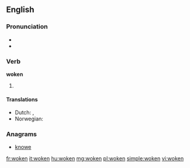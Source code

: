 ==English==

===Pronunciation===
* {{IPA|/ˈwɔʊkən/}}
* {{rhymes|əʊkən}}

===Verb===
'''woken'''

# {{past participle of| [[wake]]}}

====Translations====
* Dutch: {{t+|nl|ontwaakt}}, {{t-|nl|gewekt}}
* Norwegian: {{t|no|vekket}}

===Anagrams===
* [[knowe#English|knowe]]

[[fr:woken]]
[[it:woken]]
[[hu:woken]]
[[mg:woken]]
[[pl:woken]]
[[simple:woken]]
[[vi:woken]]